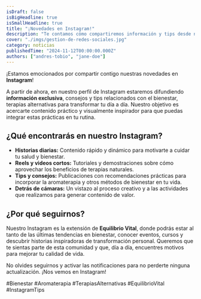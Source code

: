 ```yaml
---
isDraft: false
isBigHeadline: true
isSmallHeadline: true
title: "¡Novedades en Instagram!"
description: "Te contamos cómo compartiremos información y tips desde nuestro Instagram para potenciar tu bienestar."
cover: "./imgs/gestion-de-redes-sociales.jpg"
category: noticias
publishedTime: "2024-11-12T00:00:00.000Z"
authors: ["andres-tobio", "jane-doe"]
---
```


¡Estamos emocionados por compartir contigo nuestras novedades en **Instagram**!

A partir de ahora, en nuestro perfil de Instagram estaremos difundiendo **información exclusiva**, consejos y tips relacionados con el bienestar, terapias alternativas para transformar tu día a día. Nuestro objetivo es acercarte contenido práctico y visualmente inspirador para que puedas integrar estas prácticas en tu rutina.

## ¿Qué encontrarás en nuestro Instagram?

- **Historias diarias:** Contenido rápido y dinámico para motivarte a cuidar tu salud y bienestar.
- **Reels y videos cortos:** Tutoriales y demostraciones sobre cómo aprovechar los beneficios de terapias naturales.
- **Tips y consejos:** Publicaciones con recomendaciones prácticas para incorporar la aromaterapia y otros métodos de bienestar en tu vida.
- **Detrás de cámaras:** Un vistazo al proceso creativo y a las actividades que realizamos para generar contenido de valor.

## ¿Por qué seguirnos?

Nuestro Instagram es la extensión de **Equilibrio Vital**, donde podrás estar al tanto de las últimas tendencias en bienestar, conocer eventos, cursos y descubrir historias inspiradoras de transformación personal. Queremos que te sientas parte de esta comunidad y que, día a día, encuentres motivos para mejorar tu calidad de vida.

No olvides seguirnos y activar las notificaciones para no perderte ninguna actualización. ¡Nos vemos en Instagram!

#Bienestar #Aromaterapia #TerapiasAlternativas #EquilibrioVital #InstagramTips
